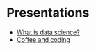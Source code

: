 # Presentations

- [What is data science?](/presentations/what-is-data-science/)
- [Coffee and coding](23rd Februaruy 2023)
